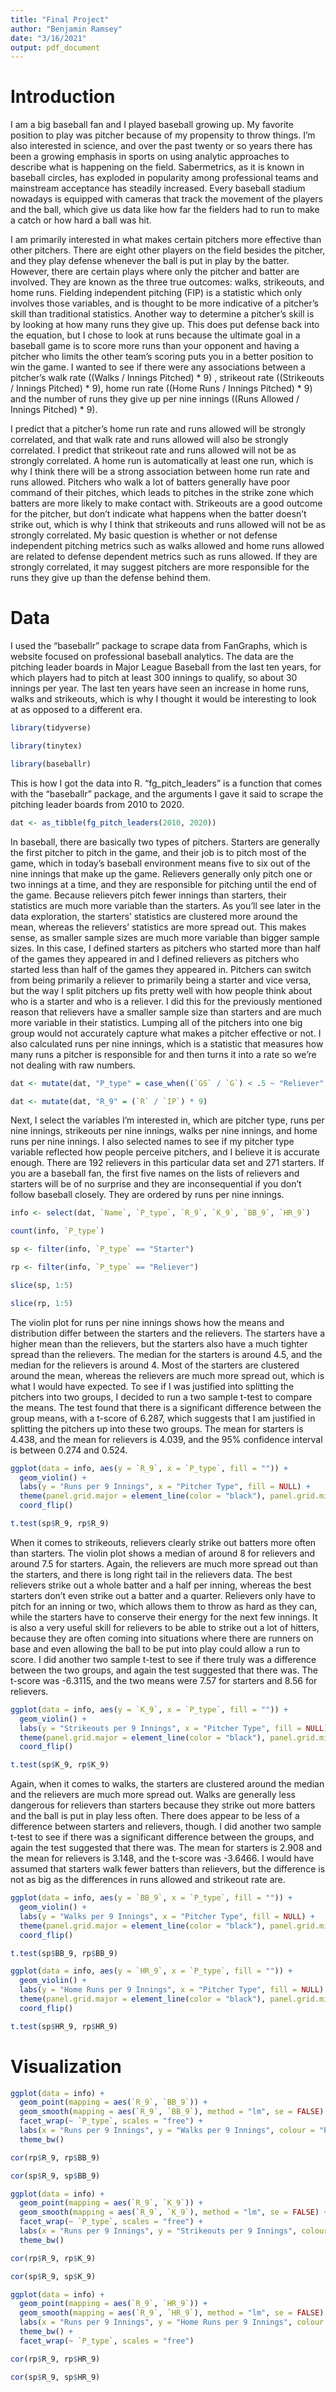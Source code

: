 ```yaml
---
title: "Final Project"
author: "Benjamin Ramsey"
date: "3/16/2021"
output: pdf_document
---
```


# Introduction

I am a big baseball fan and I played baseball growing up. My favorite position to play was pitcher because of my propensity to throw things. I'm also interested in science, and over the past twenty or so years there has been a growing emphasis in sports on using analytic approaches to describe what is happening on the field. Sabermetrics, as it is known in baseball circles, has exploded in popularity among professional teams and mainstream acceptance has steadily increased. Every baseball stadium nowadays is equipped with cameras that track the movement of the players and the ball, which give us data like how far the fielders had to run to make a catch or how hard a ball was hit.

I am primarily interested in what makes certain pitchers more effective than other pitchers. There are eight other players on the field besides the pitcher, and they play defense whenever the ball is put in play by the batter. However, there are certain plays where only the pitcher and batter are involved. They are known as the three true outcomes: walks, strikeouts, and home runs. Fielding independent pitching (FIP) is a statistic which only involves those variables, and is thought to be more indicative of a pitcher's skill than traditional statistics. Another way to determine a pitcher's skill is by looking at how many runs they give up. This does put defense back into the equation, but I chose to look at runs because the ultimate goal in a baseball game is to score more runs than your opponent and having a pitcher who limits the other team's scoring puts you in a better position to win the game. I wanted to see if there were any associations between a pitcher's walk rate ((Walks / Innings Pitched) \* 9) , strikeout rate ((Strikeouts / Innings Pitched) \* 9), home run rate ((Home Runs / Innings Pitched) \* 9) and the number of runs they give up per nine innings ((Runs Allowed / Innings Pitched) \* 9).

I predict that a pitcher's home run rate and runs allowed will be strongly correlated, and that walk rate and runs allowed will also be strongly correlated. I predict that strikeout rate and runs allowed will not be as strongly correlated. A home run is automatically at least one run, which is why I think there will be a strong association between home run rate and runs allowed. Pitchers who walk a lot of batters generally have poor command of their pitches, which leads to pitches in the strike zone which batters are more likely to make contact with. Strikeouts are a good outcome for the pitcher, but don't indicate what happens when the batter doesn't strike out, which is why I think that strikeouts and runs allowed will not be as strongly correlated. My basic question is whether or not defense independent pitching metrics such as walks allowed and home runs allowed are related to defense dependent metrics such as runs allowed. If they are strongly correlated, it may suggest pitchers are more responsible for the runs they give up than the defense behind them.

# Data

I used the "baseballr" package to scrape data from FanGraphs, which is website focused on professional baseball analytics. The data are the pitching leader boards in Major League Baseball from the last ten years, for which players had to pitch at least 300 innings to qualify, so about 30 innings per year. The last ten years have seen an increase in home runs, walks and strikeouts, which is why I thought it would be interesting to look at as opposed to a different era.

```r
library(tidyverse)

library(tinytex)

library(baseballr)
```

This is how I got the data into R. "fg_pitch_leaders" is a function that comes with the "baseballr" package, and the arguments I gave it said to scrape the pitching leader boards from 2010 to 2020.

```r
dat <- as_tibble(fg_pitch_leaders(2010, 2020))
```

In baseball, there are basically two types of pitchers. Starters are generally the first pitcher to pitch in the game, and their job is to pitch most of the game, which in today's baseball environment means five to six out of the nine innings that make up the game. Relievers generally only pitch one or two innings at a time, and they are responsible for pitching until the end of the game. Because relievers pitch fewer innings than starters, their statistics are much more variable than the starters. As you'll see later in the data exploration, the starters' statistics are clustered more around the mean, whereas the relievers' statistics are more spread out. This makes sense, as smaller sample sizes are much more variable than bigger sample sizes. In this case, I defined starters as pitchers who started more than half of the games they appeared in and I defined relievers as pitchers who started less than half of the games they appeared in. Pitchers can switch from being primarily a reliever to primarily being a starter and vice versa, but the way I split pitchers up fits pretty well with how people think about who is a starter and who is a reliever. I did this for the previously mentioned reason that relievers have a smaller sample size than starters and are much more variable in their statistics. Lumping all of the pitchers into one big group would not accurately capture what makes a pitcher effective or not. I also calculated runs per nine innings, which is a statistic that measures how many runs a pitcher is responsible for and then turns it into a rate so we're not dealing with raw numbers.

```r
dat <- mutate(dat, "P_type" = case_when((`GS` / `G`) < .5 ~ "Reliever", (`GS` / `G`) > .5 ~ "Starter"))

dat <- mutate(dat, "R_9" = (`R` / `IP`) * 9)
```

Next, I select the variables I'm interested in, which are pitcher type, runs per nine innings, strikeouts per nine innings, walks per nine innings, and home runs per nine innings. I also selected names to see if my pitcher type variable reflected how people perceive pitchers, and I believe it is accurate enough. There are 192 relievers in this particular data set and 271 starters. If you are a baseball fan, the first five names on the lists of relievers and starters will be of no surprise and they are inconsequential if you don't follow baseball closely. They are ordered by runs per nine innings.

```r
info <- select(dat, `Name`, `P_type`, `R_9`, `K_9`, `BB_9`, `HR_9`)

count(info, `P_type`)

sp <- filter(info, `P_type` == "Starter")

rp <- filter(info, `P_type` == "Reliever")

slice(sp, 1:5)

slice(rp, 1:5)
```

The violin plot for runs per nine innings shows how the means and distribution differ between the starters and the relievers. The starters have a higher mean than the relievers, but the starters also have a much tighter spread than the relievers. The median for the starters is around 4.5, and the median for the relievers is around 4. Most of the starters are clustered around the mean, whereas the relievers are much more spread out, which is what I would have expected. To see if I was justified into splitting the pitchers into two groups, I decided to run a two sample t-test to compare the means. The test found that there is a significant difference between the group means, with a t-score of 6.287, which suggests that I am justified in splitting the pitchers up into these two groups. The mean for starters is 4.438, and the mean for relievers is 4.039, and the 95% confidence interval is between 0.274 and 0.524.

```r
ggplot(data = info, aes(y = `R_9`, x = `P_type`, fill = "")) +
  geom_violin() +
  labs(y = "Runs per 9 Innings", x = "Pitcher Type", fill = NULL) +
  theme(panel.grid.major = element_line(color = "black"), panel.grid.minor = element_line(color = "black"), panel.background = element_rect(fill = "white"), axis.ticks = element_blank(), legend.position = "none") + 
  coord_flip()

t.test(sp$R_9, rp$R_9)
```

When it comes to strikeouts, relievers clearly strike out batters more often than starters. The violin plot shows a median of around 8 for relievers and around 7.5 for starters. Again, the relievers are much more spread out than the starters, and there is long right tail in the relievers data. The best relievers strike out a whole batter and a half per inning, whereas the best starters don't even strike out a batter and a quarter. Relievers only have to pitch for an inning or two, which allows them to throw as hard as they can, while the starters have to conserve their energy for the next few innings. It is also a very useful skill for relievers to be able to strike out a lot of hitters, because they are often coming into situations where there are runners on base and even allowing the ball to be put into play could allow a run to score. I did another two sample t-test to see if there truly was a difference between the two groups, and again the test suggested that there was. The t-score was -6.3115, and the two means were 7.57 for starters and 8.56 for relievers.

```r
ggplot(data = info, aes(y = `K_9`, x = `P_type`, fill = "")) +
  geom_violin() +
  labs(y = "Strikeouts per 9 Innings", x = "Pitcher Type", fill = NULL) +
  theme(panel.grid.major = element_line(color = "black"), panel.grid.minor = element_line(color = "black"), panel.background = element_rect(fill = "white"), axis.ticks = element_blank(), legend.position = "none") + 
  coord_flip()

t.test(sp$K_9, rp$K_9)
```

Again, when it comes to walks, the starters are clustered around the median and the relievers are much more spread out. Walks are generally less dangerous for relievers than starters because they strike out more batters and the ball is put in play less often. There does appear to be less of a difference between starters and relievers, though. I did another two sample t-test to see if there was a significant difference between the groups, and again the test suggested that there was. The mean for starters is 2.908 and the mean for relievers is 3.148, and the t-score was -3.6466. I would have assumed that starters walk fewer batters than relievers, but the difference is not as big as the differences in runs allowed and strikeout rate are.

```r
ggplot(data = info, aes(y = `BB_9`, x = `P_type`, fill = "")) +
  geom_violin() +
  labs(y = "Walks per 9 Innings", x = "Pitcher Type", fill = NULL) +
  theme(panel.grid.major = element_line(color = "black"), panel.grid.minor = element_line(color = "black"), panel.background = element_rect(fill = "white"), axis.ticks = element_blank(), legend.position = "none") + 
  coord_flip()

t.test(sp$BB_9, rp$BB_9)
```

```r
ggplot(data = info, aes(y = `HR_9`, x = `P_type`, fill = "")) +
  geom_violin() +
  labs(y = "Home Runs per 9 Innings", x = "Pitcher Type", fill = NULL) +
  theme(panel.grid.major = element_line(color = "black"), panel.grid.minor = element_line(color = "black"), panel.background = element_rect(fill = "white"), axis.ticks = element_blank(), legend.position = "none") + 
  coord_flip()

t.test(sp$HR_9, rp$HR_9)
```

# Visualization

```r
ggplot(data = info) +
  geom_point(mapping = aes(`R_9`, `BB_9`)) +
  geom_smooth(mapping = aes(`R_9`, `BB_9`), method = "lm", se = FALSE) +
  facet_wrap(~ `P_type`, scales = "free") +
  labs(x = "Runs per 9 Innings", y = "Walks per 9 Innings", colour = "Pitcher Type") +
  theme_bw()

cor(rp$R_9, rp$BB_9)

cor(sp$R_9, sp$BB_9)
```

```r
ggplot(data = info) +
  geom_point(mapping = aes(`R_9`, `K_9`)) +
  geom_smooth(mapping = aes(`R_9`, `K_9`), method = "lm", se = FALSE) +
  facet_wrap(~ `P_type`, scales = "free") +
  labs(x = "Runs per 9 Innings", y = "Strikeouts per 9 Innings", colour = "Pitcher Type") +
  theme_bw()

cor(rp$R_9, rp$K_9)

cor(sp$R_9, sp$K_9)
```

```r
ggplot(data = info) +
  geom_point(mapping = aes(`R_9`, `HR_9`)) +
  geom_smooth(mapping = aes(`R_9`, `HR_9`), method = "lm", se = FALSE) +
  labs(x = "Runs per 9 Innings", y = "Home Runs per 9 Innings", colour = "Pitcher Type") +
  theme_bw() +
  facet_wrap(~ `P_type`, scales = "free") 

cor(rp$R_9, rp$HR_9)

cor(sp$R_9, sp$HR_9)
```
